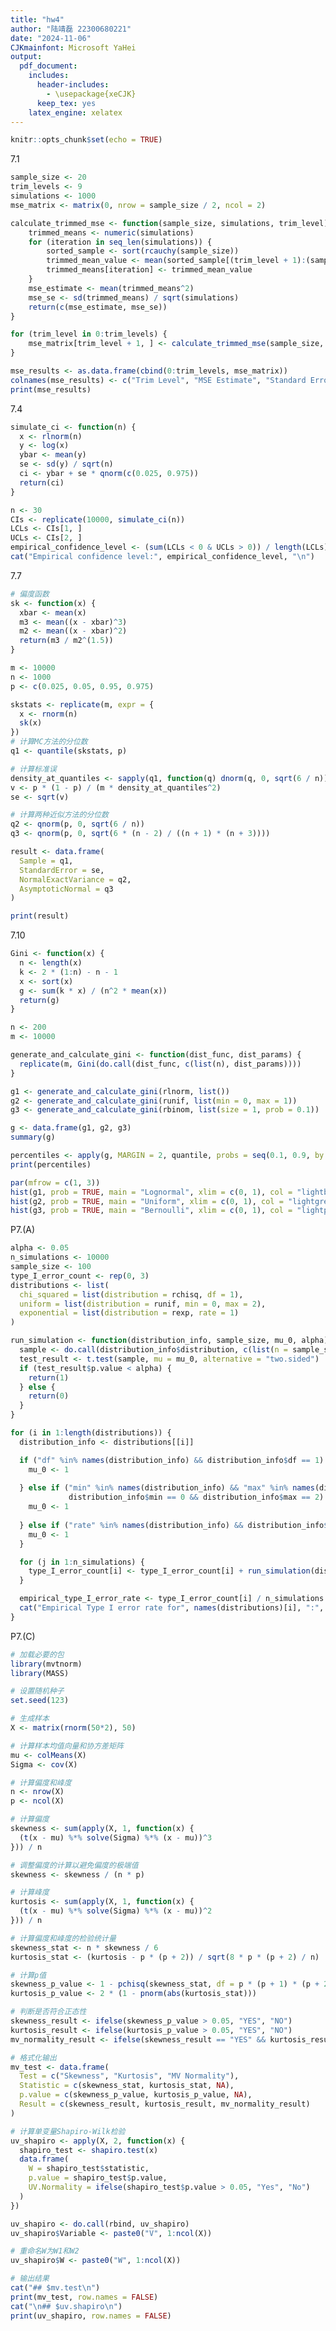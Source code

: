 ---
title: "hw4"
author: "陆靖磊 22300680221"
date: "2024-11-06"
CJKmainfont: Microsoft YaHei
output:
  pdf_document:
    includes:
      header-includes:
        - \usepackage{xeCJK}
      keep_tex: yes
    latex_engine: xelatex
---

```{r setup, include=FALSE}
knitr::opts_chunk$set(echo = TRUE)
```

7.1
```{r}
sample_size <- 20
trim_levels <- 9
simulations <- 1000
mse_matrix <- matrix(0, nrow = sample_size / 2, ncol = 2)

calculate_trimmed_mse <- function(sample_size, simulations, trim_level) {
    trimmed_means <- numeric(simulations)
    for (iteration in seq_len(simulations)) {
        sorted_sample <- sort(rcauchy(sample_size))
        trimmed_mean_value <- mean(sorted_sample[(trim_level + 1):(sample_size - trim_level)])
        trimmed_means[iteration] <- trimmed_mean_value
    }
    mse_estimate <- mean(trimmed_means^2)
    mse_se <- sd(trimmed_means) / sqrt(simulations)
    return(c(mse_estimate, mse_se))
}

for (trim_level in 0:trim_levels) {
    mse_matrix[trim_level + 1, ] <- calculate_trimmed_mse(sample_size, simulations, trim_level)
}

mse_results <- as.data.frame(cbind(0:trim_levels, mse_matrix))
colnames(mse_results) <- c("Trim Level", "MSE Estimate", "Standard Error")
print(mse_results)
```

7.4
```{r}
simulate_ci <- function(n) {
  x <- rlnorm(n)  
  y <- log(x)    
  ybar <- mean(y) 
  se <- sd(y) / sqrt(n) 
  ci <- ybar + se * qnorm(c(0.025, 0.975)) 
  return(ci)
}

n <- 30
CIs <- replicate(10000, simulate_ci(n))
LCLs <- CIs[1, ]
UCLs <- CIs[2, ]
empirical_confidence_level <- (sum(LCLs < 0 & UCLs > 0)) / length(LCLs)
cat("Empirical confidence level:", empirical_confidence_level, "\n")
```

7.7
```{r}
# 偏度函数
sk <- function(x) {
  xbar <- mean(x)
  m3 <- mean((x - xbar)^3)
  m2 <- mean((x - xbar)^2)
  return(m3 / m2^(1.5))
}

m <- 10000  
n <- 1000     
p <- c(0.025, 0.05, 0.95, 0.975)

skstats <- replicate(m, expr = {
  x <- rnorm(n)
  sk(x)
})
# 计算MC方法的分位数
q1 <- quantile(skstats, p)

# 计算标准误
density_at_quantiles <- sapply(q1, function(q) dnorm(q, 0, sqrt(6 / n)))
v <- p * (1 - p) / (m * density_at_quantiles^2)
se <- sqrt(v)

# 计算两种近似方法的分位数
q2 <- qnorm(p, 0, sqrt(6 / n))
q3 <- qnorm(p, 0, sqrt(6 * (n - 2) / ((n + 1) * (n + 3))))

result <- data.frame(
  Sample = q1,
  StandardError = se,
  NormalExactVariance = q2,
  AsymptoticNormal = q3
)

print(result)
```

7.10
```{r}
Gini <- function(x) {
  n <- length(x)
  k <- 2 * (1:n) - n - 1
  x <- sort(x)
  g <- sum(k * x) / (n^2 * mean(x))
  return(g)
}

n <- 200
m <- 10000

generate_and_calculate_gini <- function(dist_func, dist_params) {
  replicate(m, Gini(do.call(dist_func, c(list(n), dist_params))))
}

g1 <- generate_and_calculate_gini(rlnorm, list())  
g2 <- generate_and_calculate_gini(runif, list(min = 0, max = 1))  
g3 <- generate_and_calculate_gini(rbinom, list(size = 1, prob = 0.1))  

g <- data.frame(g1, g2, g3)
summary(g)

percentiles <- apply(g, MARGIN = 2, quantile, probs = seq(0.1, 0.9, by = 0.1))
print(percentiles)

par(mfrow = c(1, 3))
hist(g1, prob = TRUE, main = "Lognormal", xlim = c(0, 1), col = "lightblue")
hist(g2, prob = TRUE, main = "Uniform", xlim = c(0, 1), col = "lightgreen")
hist(g3, prob = TRUE, main = "Bernoulli", xlim = c(0, 1), col = "lightpink")
```

P7.(A)
```{r}
alpha <- 0.05  
n_simulations <- 10000 
sample_size <- 100
type_I_error_count <- rep(0, 3)
distributions <- list(
  chi_squared = list(distribution = rchisq, df = 1),
  uniform = list(distribution = runif, min = 0, max = 2),
  exponential = list(distribution = rexp, rate = 1)
)

run_simulation <- function(distribution_info, sample_size, mu_0, alpha) {
  sample <- do.call(distribution_info$distribution, c(list(n = sample_size), distribution_info[-1]))
  test_result <- t.test(sample, mu = mu_0, alternative = "two.sided")
  if (test_result$p.value < alpha) {
    return(1)
  } else {
    return(0)
  }
}

for (i in 1:length(distributions)) {
  distribution_info <- distributions[[i]]

  if ("df" %in% names(distribution_info) && distribution_info$df == 1) {
    mu_0 <- 1
    
  } else if ("min" %in% names(distribution_info) && "max" %in% names(distribution_info) && 
             distribution_info$min == 0 && distribution_info$max == 2) { 
    mu_0 <- 1
    
  } else if ("rate" %in% names(distribution_info) && distribution_info$rate == 1) { 
    mu_0 <- 1
  } 

  for (j in 1:n_simulations) {
    type_I_error_count[i] <- type_I_error_count[i] + run_simulation(distribution_info, sample_size, mu_0, alpha)
  }

  empirical_type_I_error_rate <- type_I_error_count[i] / n_simulations
  cat("Empirical Type I error rate for", names(distributions)[i], ":", empirical_type_I_error_rate, "\n")
}
```

P7.(C)
```{r}
# 加载必要的包
library(mvtnorm)
library(MASS)

# 设置随机种子
set.seed(123)

# 生成样本
X <- matrix(rnorm(50*2), 50)

# 计算样本均值向量和协方差矩阵
mu <- colMeans(X)
Sigma <- cov(X)

# 计算偏度和峰度
n <- nrow(X)
p <- ncol(X)

# 计算偏度
skewness <- sum(apply(X, 1, function(x) {
  (t(x - mu) %*% solve(Sigma) %*% (x - mu))^3
})) / n

# 调整偏度的计算以避免偏度的极端值
skewness <- skewness / (n * p)

# 计算峰度
kurtosis <- sum(apply(X, 1, function(x) {
  (t(x - mu) %*% solve(Sigma) %*% (x - mu))^2
})) / n

# 计算偏度和峰度的检验统计量
skewness_stat <- n * skewness / 6
kurtosis_stat <- (kurtosis - p * (p + 2)) / sqrt(8 * p * (p + 2) / n)

# 计算p值
skewness_p_value <- 1 - pchisq(skewness_stat, df = p * (p + 1) * (p + 2) / 6)
kurtosis_p_value <- 2 * (1 - pnorm(abs(kurtosis_stat)))

# 判断是否符合正态性
skewness_result <- ifelse(skewness_p_value > 0.05, "YES", "NO")
kurtosis_result <- ifelse(kurtosis_p_value > 0.05, "YES", "NO")
mv_normality_result <- ifelse(skewness_result == "YES" && kurtosis_result == "YES", "YES", "NO")

# 格式化输出
mv_test <- data.frame(
  Test = c("Skewness", "Kurtosis", "MV Normality"),
  Statistic = c(skewness_stat, kurtosis_stat, NA),
  p.value = c(skewness_p_value, kurtosis_p_value, NA),
  Result = c(skewness_result, kurtosis_result, mv_normality_result)
)

# 计算单变量Shapiro-Wilk检验
uv_shapiro <- apply(X, 2, function(x) {
  shapiro_test <- shapiro.test(x)
  data.frame(
    W = shapiro_test$statistic,
    p.value = shapiro_test$p.value,
    UV.Normality = ifelse(shapiro_test$p.value > 0.05, "Yes", "No")
  )
})

uv_shapiro <- do.call(rbind, uv_shapiro)
uv_shapiro$Variable <- paste0("V", 1:ncol(X))

# 重命名W为W1和W2
uv_shapiro$W <- paste0("W", 1:ncol(X))

# 输出结果
cat("## $mv.test\n")
print(mv_test, row.names = FALSE)
cat("\n## $uv.shapiro\n")
print(uv_shapiro, row.names = FALSE)
```


